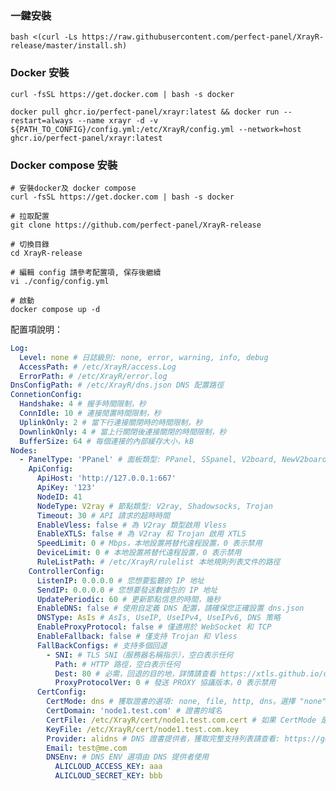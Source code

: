 ### 一鍵安裝

```shell
bash <(curl -Ls https://raw.githubusercontent.com/perfect-panel/XrayR-release/master/install.sh)
```

### Docker 安裝

```
curl -fsSL https://get.docker.com | bash -s docker

docker pull ghcr.io/perfect-panel/xrayr:latest && docker run --restart=always --name xrayr -d -v ${PATH_TO_CONFIG}/config.yml:/etc/XrayR/config.yml --network=host ghcr.io/perfect-panel/xrayr:latest
```

### Docker compose 安裝

```
# 安裝docker及 docker compose
curl -fsSL https://get.docker.com | bash -s docker

# 拉取配置
git clone https://github.com/perfect-panel/XrayR-release

# 切換目錄
cd XrayR-release

# 編輯 config 請參考配置項, 保存後繼續
vi ./config/config.yml

# 啟動
docker compose up -d
```

配置項說明：

```yaml
Log:
  Level: none # 日誌級別: none, error, warning, info, debug
  AccessPath: # /etc/XrayR/access.Log
  ErrorPath: # /etc/XrayR/error.log
DnsConfigPath: # /etc/XrayR/dns.json DNS 配置路徑
ConnetionConfig:
  Handshake: 4 # 握手時間限制，秒
  ConnIdle: 10 # 連接閒置時間限制，秒
  UplinkOnly: 2 # 當下行連接關閉時的時間限制，秒
  DownlinkOnly: 4 # 當上行關閉後連接關閉的時間限制，秒
  BufferSize: 64 # 每個連接的內部緩存大小，kB
Nodes:
  - PanelType: 'PPanel' # 面板類型: PPanel, SSpanel, V2board, NewV2board, PMpanel, Proxypanel, V2RaySocks
    ApiConfig:
      ApiHost: 'http://127.0.0.1:667'
      ApiKey: '123'
      NodeID: 41
      NodeType: V2ray # 節點類型: V2ray, Shadowsocks, Trojan
      Timeout: 30 # API 請求的超時時間
      EnableVless: false # 為 V2ray 類型啟用 Vless
      EnableXTLS: false # 為 V2ray 和 Trojan 啟用 XTLS
      SpeedLimit: 0 # Mbps，本地設置將替代遠程設置，0 表示禁用
      DeviceLimit: 0 # 本地設置將替代遠程設置，0 表示禁用
      RuleListPath: # /etc/XrayR/rulelist 本地規則列表文件的路徑
    ControllerConfig:
      ListenIP: 0.0.0.0 # 您想要監聽的 IP 地址
      SendIP: 0.0.0.0 # 您想要發送數據包的 IP 地址
      UpdatePeriodic: 60 # 更新節點信息的時間，幾秒
      EnableDNS: false # 使用自定義 DNS 配置，請確保您正確設置 dns.json
      DNSType: AsIs # AsIs, UseIP, UseIPv4, UseIPv6, DNS 策略
      EnableProxyProtocol: false # 僅適用於 WebSocket 和 TCP
      EnableFallback: false # 僅支持 Trojan 和 Vless
      FallBackConfigs: # 支持多個回退
        - SNI: # TLS SNI（服務器名稱指示），空白表示任何
          Path: # HTTP 路徑，空白表示任何
          Dest: 80 # 必需，回退的目的地，詳情請查看 https://xtls.github.io/config/fallback/
          ProxyProtocolVer: 0 # 發送 PROXY 協議版本，0 表示禁用
      CertConfig:
        CertMode: dns # 獲取證書的選項: none, file, http, dns。選擇 "none" 將強制禁用 tls 配置。
        CertDomain: 'node1.test.com' # 證書的域名
        CertFile: /etc/XrayR/cert/node1.test.com.cert # 如果 CertMode 是 file，則提供
        KeyFile: /etc/XrayR/cert/node1.test.com.key
        Provider: alidns # DNS 證書提供者，獲取完整支持列表請查看: https://go-acme.github.io/lego/dns/
        Email: test@me.com
        DNSEnv: # DNS ENV 選項由 DNS 提供者使用
          ALICLOUD_ACCESS_KEY: aaa
          ALICLOUD_SECRET_KEY: bbb
```



<Giscus />

